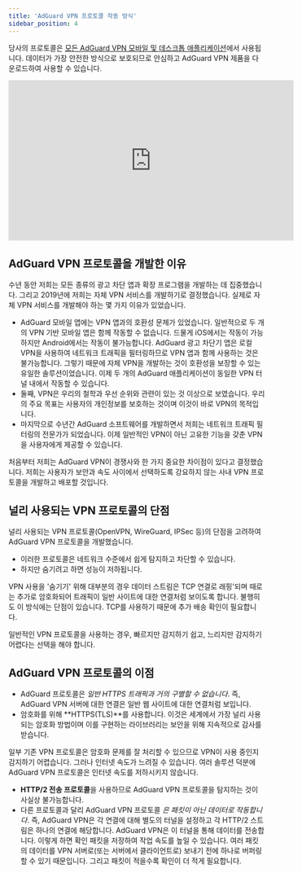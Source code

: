```yaml
---
title: 'AdGuard VPN 프로토콜 작동 방식'
sidebar_position: 4
---
```


당사의 프로토콜은 [모든 AdGuard VPN 모바일 및 데스크톱 애플리케이션](https://adguard-vpn.com/en/welcome.html)에서 사용됩니다. 데이터가 가장 안전한 방식으로 보호되므로 안심하고 AdGuard VPN 제품을 다운로드하여 사용할 수 있습니다.

<iframe width="560" height="315" src="https://www.youtube-nocookie.com/embed/7149L3xPmSE" title="유튜브 동영상 플레이어" frameborder="0" allow="accelerometer; autoplay; clipboard-write; encrypted-media; gyroscope; picture-in-picture" allowfullscreen></iframe>

## AdGuard VPN 프로토콜을 개발한 이유

수년 동안 저희는 모든 종류의 광고 차단 앱과 확장 프로그램을 개발하는 데 집중했습니다. 그리고 2019년에 저희는 자체 VPN 서비스를 개발하기로 결정했습니다. 실제로 자체 VPN 서비스를 개발해야 하는 몇 가지 이유가 있었습니다.

* AdGuard 모바일 앱에는 VPN 앱과의 호환성 문제가 있었습니다. 일반적으로 두 개의 VPN 기반 모바일 앱은 함께 작동할 수 없습니다. 드물게 iOS에서는 작동이 가능하지만 Android에서는 작동이 불가능합니다. AdGuard 광고 차단기 앱은 로컬 VPN을 사용하여 네트워크 트래픽을 필터링하므로 VPN 앱과 함께 사용하는 것은 불가능합니다. 그렇기 때문에 자체 VPN을 개발하는 것이 호환성을 보장할 수 있는 유일한 솔루션이었습니다. 이제 두 개의 AdGuard 애플리케이션이 동일한 VPN 터널 내에서 작동할 수 있습니다.
* 둘째, VPN은 우리의 철학과 우선 순위와 관련이 있는 것 이상으로 보였습니다. 우리의 주요 목표는 사용자의 개인정보를 보호하는 것이며 이것이 바로 VPN의 목적입니다.
* 마지막으로 수년간 AdGuard 소프트웨어를 개발하면서 저희는 네트워크 트래픽 필터링의 전문가가 되었습니다. 이제 일반적인 VPN이 아닌 고유한 기능을 갖춘 VPN을 사용자에게 제공할 수 있습니다.

처음부터 저희는 AdGuard VPN이 경쟁사와 한 가지 중요한 차이점이 있다고 결정했습니다. 저희는 사용자가 보안과 속도 사이에서 선택하도록 강요하지 않는 사내 VPN 프로토콜을 개발하고 배포할 것입니다.

## 널리 사용되는 VPN 프로토콜의 단점

널리 사용되는 VPN 프로토콜(OpenVPN, WireGuard, IPSec 등)의 단점을 고려하여 AdGuard VPN 프로토콜을 개발했습니다.

* 이러한 프로토콜은 네트워크 수준에서 쉽게 탐지하고 차단할 수 있습니다.
* 하지만 숨기려고 하면 성능이 저하됩니다.

VPN 사용을 '숨기기' 위해 대부분의 경우 데이터 스트림은 TCP 연결로 래핑'되며 때로는 추가로 암호화되어 트래픽이 일반 사이트에 대한 연결처럼 보이도록 합니다. 불행히도 이 방식에는 단점이 있습니다. TCP를 사용하기 때문에 추가 배송 확인이 필요합니다.

일반적인 VPN 프로토콜을 사용하는 경우, 빠르지만 감지하기 쉽고, 느리지만 감지하기 어렵다는 선택을 해야 합니다.

## AdGuard VPN 프로토콜의 이점

* AdGuard 프로토콜은 *일반 HTTPS 트래픽과 거의 구별할 수 없습니다*. 즉, AdGuard VPN 서버에 대한 연결은 일반 웹 사이트에 대한 연결처럼 보입니다.
* 암호화를 위해 **HTTPS(TLS)**를 사용합니다. 이것은 세계에서 가장 널리 사용되는 암호화 방법이며 이를 구현하는 라이브러리는 보안을 위해 지속적으로 감사를 받습니다.

일부 기존 VPN 프로토콜은 암호화 문제를 잘 처리할 수 있으므로 VPN이 사용 중인지 감지하기 어렵습니다. 그러나 인터넷 속도가 느려질 수 있습니다. 여러 솔루션 덕분에 AdGuard VPN 프로토콜은 인터넷 속도를 저하시키지 않습니다.

* **HTTP/2 전송 프로토콜**을 사용하므로 AdGuard VPN 프로토콜을 탐지하는 것이 사실상 불가능합니다.
* 다른 프로토콜과 달리 AdGuard VPN 프로토콜 *은 패킷이 아닌 데이터로 작동합니다*. 즉, AdGuard VPN은 각 연결에 대해 별도의 터널을 설정하고 각 HTTP/2 스트림은 하나의 연결에 해당합니다. AdGuard VPN은 이 터널을 통해 데이터를 전송합니다. 이렇게 하면 확인 패킷을 저장하여 작업 속도를 높일 수 있습니다. 여러 패킷의 데이터를 VPN 서버로(또는 서버에서 클라이언트로) 보내기 전에 하나로 버퍼링할 수 있기 때문입니다. 그리고 패킷이 적을수록 확인이 더 적게 필요합니다.